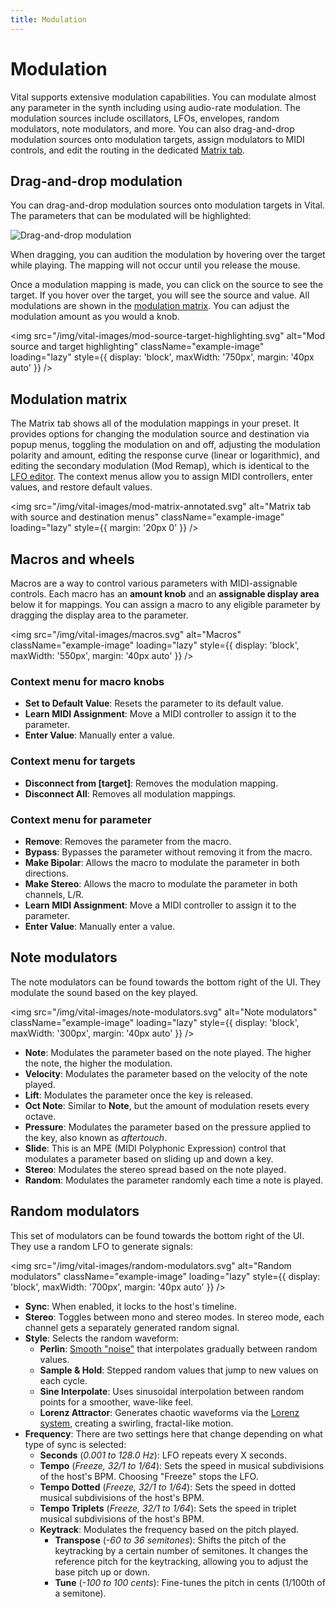 ```yaml
---
title: Modulation
---
```



# Modulation

Vital supports extensive modulation capabilities. You can modulate almost any parameter in the synth including using audio-rate modulation. The modulation sources include oscillators, LFOs, envelopes, random modulators, note modulators, and more. You can also drag-and-drop modulation sources onto modulation targets, assign modulators to MIDI controls, and edit the routing in the dedicated [Matrix tab](#modulation-matrix).

## Drag-and-drop modulation

You can drag-and-drop modulation sources onto modulation targets in Vital. The parameters that can be modulated will be highlighted:

<img
  src="/img/vital-images/drag-and-drop-modulation.svg"
  alt="Drag-and-drop modulation"
  loading="lazy"
  className="example-image"
/>

When dragging, you can audition the modulation by hovering over the target while playing. The mapping will not occur until you release the mouse.

Once a modulation mapping is made, you can click on the source to see the target. If you hover over the target, you will see the source and value. All modulations are shown in the [modulation matrix](#modulation-matrix). You can adjust the modulation amount as you would a knob.

<img
  src="/img/vital-images/mod-source-target-highlighting.svg"
  alt="Mod source and target highlighting"
  className="example-image"
  loading="lazy"
  style={{ display: 'block', maxWidth: '750px', margin: '40px auto' }}
/>

## Modulation matrix

The Matrix tab shows all of the modulation mappings in your preset. It provides options for changing the modulation source and destination via popup menus, toggling the modulation on and off, adjusting the modulation polarity and amount, editing the response curve (linear or logarithmic), and editing the secondary modulation (Mod Remap), which is identical to the [LFO editor](/docs/Vital/UserGuide/Envelopes-and-LFOs#low-frequency-oscillators-lfos). The context menus allow you to assign MIDI controllers, enter values, and restore default values.

<img
  src="/img/vital-images/mod-matrix-annotated.svg"
  alt="Matrix tab with source and destination menus"
  className="example-image"
  loading="lazy"
  style={{ margin: '20px 0' }}
/>


## Macros and wheels

Macros are a way to control various parameters with MIDI-assignable controls. Each macro has an **amount knob** and an **assignable display area** below it for mappings. You can assign a macro to any eligible parameter by dragging the display area to the parameter.

<img
  src="/img/vital-images/macros.svg"
  alt="Macros"
  className="example-image"
  loading="lazy"
  style={{ display: 'block', maxWidth: '550px', margin: '40px auto' }}
/>

### Context menu for macro knobs

* **Set to Default Value**: Resets the parameter to its default value.
* **Learn MIDI Assignment**: Move a MIDI controller to assign it to the parameter.
* **Enter Value**: Manually enter a value.

### Context menu for targets

* **Disconnect from [target]**: Removes the modulation mapping.
* **Disconnect All**: Removes all modulation mappings.

### Context menu for parameter

* **Remove**: Removes the parameter from the macro.
* **Bypass**: Bypasses the parameter without removing it from the macro.
* **Make Bipolar**: Allows the macro to modulate the parameter in both directions.
* **Make Stereo**: Allows the macro to modulate the parameter in both channels, L/R.
* **Learn MIDI Assignment**: Move a MIDI controller to assign it to the parameter.
* **Enter Value**: Manually enter a value.

## Note modulators

The note modulators can be found towards the bottom right of the UI. They modulate the sound based on the key played.

<img
  src="/img/vital-images/note-modulators.svg"
  alt="Note modulators"
  className="example-image"
  loading="lazy"
  style={{ display: 'block', maxWidth: '300px', margin: '40px auto' }}
/>

* **Note**: Modulates the parameter based on the note played. The higher the note, the higher the modulation.
* **Velocity**: Modulates the parameter based on the velocity of the note played.
* **Lift**: Modulates the parameter once the key is released.
* **Oct Note**: Similar to **Note**, but the amount of modulation resets every octave.
* **Pressure**: Modulates the parameter based on the pressure applied to the key, also known as *aftertouch*.
* **Slide**: This is an MPE (MIDI Polyphonic Expression) control that modulates a parameter based on sliding up and down a key.
* **Stereo**: Modulates the stereo spread based on the note played.
* **Random**: Modulates the parameter randomly each time a note is played.

## Random modulators

This set of modulators can be found towards the bottom right of the UI. They use a random LFO to generate signals:

<img
  src="/img/vital-images/random-modulators.svg"
  alt="Random modulators"
  className="example-image"
  loading="lazy"
  style={{ display: 'block', maxWidth: '700px', margin: '40px auto' }}
/>

* **Sync**: When enabled, it locks to the host's timeline.
* **Stereo**: Toggles between mono and stereo modes. In stereo mode, each channel gets a separately generated random signal.
* **Style**: Selects the random waveform:
  * **Perlin**: [Smooth "noise"](https://en.wikipedia.org/wiki/Perlin_noise) that interpolates gradually between random values.
  * **Sample & Hold**: Stepped random values that jump to new values on each cycle.
  * **Sine Interpolate**: Uses sinusoidal interpolation between random points for a smoother, wave-like feel.
  * **Lorenz Attractor**: Generates chaotic waveforms via the [Lorenz system](https://en.wikipedia.org/wiki/Lorenz_system), creating a swirling, fractal-like motion.
* **Frequency**: There are two settings here that change depending on what type of sync is selected:
  * **Seconds** (*0.001 to 128.0 Hz*): LFO repeats every X seconds.
  * **Tempo** (*Freeze, 32/1 to 1/64*): Sets the speed in musical subdivisions of the host's BPM. Choosing "Freeze" stops the LFO.
  * **Tempo Dotted** (*Freeze, 32/1 to 1/64*): Sets the speed in dotted musical subdivisions of the host's BPM.
  * **Tempo Triplets** (*Freeze, 32/1 to 1/64*): Sets the speed in triplet musical subdivisions of the host's BPM.
  * **Keytrack**: Modulates the frequency based on the pitch played.
    * **Transpose** (*-60 to 36 semitones*): Shifts the pitch of the keytracking by a certain number of semitones. It changes the reference pitch for the keytracking, allowing you to adjust the base pitch up or down.
    * **Tune** (*-100 to 100 cents*): Fine-tunes the pitch in cents (1/100th of a semitone).

<CommentSection />

